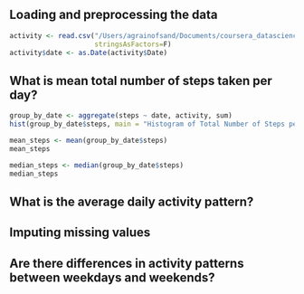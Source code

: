 ## Loading and preprocessing the data
```r
activity <- read.csv("/Users/agrainofsand/Documents/coursera_datascience/5 Reproducible Research/activity.csv",
                     stringsAsFactors=F)
activity$date <- as.Date(activity$Date)
```


## What is mean total number of steps taken per day?
```r
group_by_date <- aggregate(steps ~ date, activity, sum)
hist(group_by_date$steps, main = "Histogram of Total Number of Steps per Day", xlab="Steps")

mean_steps <- mean(group_by_date$steps)
mean_steps

median_steps <- median(group_by_date$steps)
median_steps
```


## What is the average daily activity pattern?



## Imputing missing values



## Are there differences in activity patterns between weekdays and weekends?
